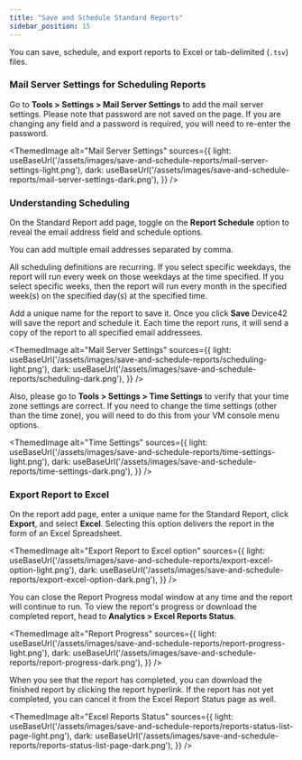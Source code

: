 ```yaml
---
title: "Save and Schedule Standard Reports"
sidebar_position: 15
---
```



You can save, schedule, and export reports to Excel or tab-delimited (`.tsv`) files.

### Mail Server Settings for Scheduling Reports

Go to **Tools > Settings > Mail Server Settings** to add the mail server settings. Please note that password are not saved on the page. If you are changing any field and a password is required, you will need to re-enter the password.

<ThemedImage
  alt="Mail Server Settings"
  sources={{
    light: useBaseUrl('/assets/images/save-and-schedule-reports/mail-server-settings-light.png'),
    dark: useBaseUrl('/assets/images/save-and-schedule-reports/mail-server-settings-dark.png'),
  }}
/>

### Understanding Scheduling

On the Standard Report add page, toggle on the **Report Schedule** option to reveal the email address field and schedule options. 

You can add multiple email addresses separated by comma.

All scheduling definitions are recurring. If you select specific weekdays, the report will run every week on those weekdays at the time specified. If you select specific weeks, then the report will run every month in the specified week(s) on the specified day(s) at the specified time. 

Add a unique name for the report to save it. Once you click **Save** Device42 will save the report and schedule it. Each time the report runs, it will send a copy of the report to all specified email addressees.

<ThemedImage
  alt="Mail Server Settings"
  sources={{
    light: useBaseUrl('/assets/images/save-and-schedule-reports/scheduling-light.png'),
    dark: useBaseUrl('/assets/images/save-and-schedule-reports/scheduling-dark.png'),
  }}
/>

Also, please go to **Tools > Settings > Time Settings** to verify that your time zone settings are correct. If you need to change the time settings (other than the time zone), you will need to do this from your VM console menu options.

<ThemedImage
  alt="Time Settings"
  sources={{
    light: useBaseUrl('/assets/images/save-and-schedule-reports/time-settings-light.png'),
    dark: useBaseUrl('/assets/images/save-and-schedule-reports/time-settings-dark.png'),
  }}
/>


### Export Report to Excel

On the report add page, enter a unique name for the Standard Report, click **Export**, and select **Excel**. Selecting this option delivers the report in the form of an Excel Spreadsheet.

<ThemedImage
  alt="Export Report to Excel option"
  sources={{
    light: useBaseUrl('/assets/images/save-and-schedule-reports/export-excel-option-light.png'),
    dark: useBaseUrl('/assets/images/save-and-schedule-reports/export-excel-option-dark.png'),
  }}
/>

You can close the Report Progress modal window at any time and the report will continue to run. To view the report's progress or download the completed report, head to **Analytics > Excel Reports Status**.

<ThemedImage
  alt="Report Progress"
  sources={{
    light: useBaseUrl('/assets/images/save-and-schedule-reports/report-progress-light.png'),
    dark: useBaseUrl('/assets/images/save-and-schedule-reports/report-progress-dark.png'),
  }}
/>

When you see that the report has completed, you can download the finished report by clicking the report hyperlink. If the report has not yet completed, you can cancel it from the Excel Report Status page as well.

<ThemedImage
  alt="Excel Reports Status"
  sources={{
    light: useBaseUrl('/assets/images/save-and-schedule-reports/reports-status-list-page-light.png'),
    dark: useBaseUrl('/assets/images/save-and-schedule-reports/reports-status-list-page-dark.png'),
  }}
/>
